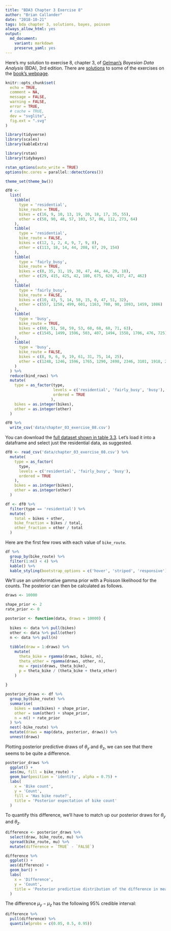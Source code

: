 ```yaml
---
title: "BDA3 Chapter 3 Exercise 8"
author: "Brian Callander"
date: "2018-10-21"
tags: bda chapter 3, solutions, bayes, poisson
always_allow_html: yes
output: 
  md_document:
    variant: markdown
    preserve_yaml: yes
---
```


Here's my solution to exercise 8, chapter 3, of [Gelman's](https://andrewgelman.com/) *Bayesian Data Analysis* (BDA), 3rd edition. There are [solutions](http://www.stat.columbia.edu/~gelman/book/solutions.pdf) to some of the exercises on the [book's webpage](http://www.stat.columbia.edu/~gelman/book/).

<!--more-->

<div style="display:none">
  $\DeclareMathOperator{\dbinomial}{Binomial}
   \DeclareMathOperator{\dbern}{Bernoulli}
   \DeclareMathOperator{\dpois}{Poisson}
   \DeclareMathOperator{\dnorm}{Normal}
   \DeclareMathOperator{\dt}{t}
   \DeclareMathOperator{\dcauchy}{Cauchy}
   \DeclareMathOperator{\dexponential}{Exp}
   \DeclareMathOperator{\duniform}{Uniform}
   \DeclareMathOperator{\dgamma}{Gamma}
   \DeclareMathOperator{\dinvgamma}{InvGamma}
   \DeclareMathOperator{\invlogit}{InvLogit}
   \DeclareMathOperator{\logit}{Logit}
   \DeclareMathOperator{\ddirichlet}{Dirichlet}
   \DeclareMathOperator{\dbeta}{Beta}$
</div>

```r
knitr::opts_chunk$set(
  echo = TRUE,
  comment = NA,
  message = FALSE,
  warning = FALSE,
  error = TRUE,
  # cache = TRUE,
  dev = "svglite",
  fig.ext = ".svg" 
)

library(tidyverse)
library(scales)
library(kableExtra)

library(rstan)
library(tidybayes)

rstan_options(auto_write = TRUE)
options(mc.cores = parallel::detectCores())

theme_set(theme_bw())

```

```r
df0 <- 
  list(
    tibble(
      type = 'residential',
      bike_route = TRUE,
      bikes = c(16, 9, 10, 13, 19, 20, 18, 17, 35, 55),
      other = c(58, 90, 48, 57, 103, 57, 86, 112, 273, 64)
    ),
    tibble(
      type = 'residential',
      bike_route = FALSE,
      bikes = c(12, 1, 2, 4, 9, 7, 9, 8),
      other = c(113, 18, 14, 44, 208, 67, 29, 154)
    ),
    tibble(
      type = 'fairly_busy',
      bike_route = TRUE,
      bikes = c(8, 35, 31, 19, 38, 47, 44, 44, 29, 18),
      other = c(29, 415, 425, 42, 180, 675, 620, 437, 47, 462)
    ),
    tibble(
      type = 'fairly_busy',
      bike_route = FALSE,
      bikes = c(10, 43, 5, 14, 58, 15, 0, 47, 51, 32),
      other = c(557, 1258, 499, 601, 1163, 700, 90, 1093, 1459, 1086)
    ),
    tibble(
      type = 'busy',
      bike_route = TRUE,
      bikes = c(60, 51, 58, 59, 53, 68, 68, 60, 71, 63),
      other = c(1545, 1499, 1596, 503, 407, 1494, 1558, 1706, 476, 725)
    ),
    tibble(
      type = 'busy',
      bike_route = FALSE,
      bikes = c(8, 9, 6, 9, 19, 61, 31, 75, 14, 25),
      other = c(1248, 1246, 1596, 1765, 1290, 2498, 2346, 3101, 1918, 2318)
    )
  ) %>% 
  reduce(bind_rows) %>% 
  mutate(
    type = as_factor(type, 
                     levels = c('residential', 'fairly_busy', 'busy'), 
                     ordered = TRUE
                    ),
    bikes = as.integer(bikes),
    other = as.integer(other)
  )

df0 %>% 
  write_csv('data/chapter_03_exercise_08.csv')

```

You can download the [full dataset shown in table 3.3](data/chapter_03_exercise_08.csv). Let's load it into a dataframe and select just the residential data, as suggested.

```r
df0 <- read_csv('data/chapter_03_exercise_08.csv') %>% 
  mutate(
    type = as_factor(
      type, 
      levels = c('residential', 'fairly_busy', 'busy'), 
      ordered = TRUE
    ),
    bikes = as.integer(bikes),
    other = as.integer(other)
  )

df <- df0 %>% 
  filter(type == 'residential') %>% 
  mutate(
    total = bikes + other,
    bike_fraction = bikes / total,
    other_fraction = other / total
  )
```

Here are the first few rows with each value of `bike_route`.

```r
df %>% 
  group_by(bike_route) %>% 
  filter(1:n() < 4) %>% 
  kable() %>% 
  kable_styling(bootstrap_options = c('hover', 'striped', 'responsive'))
```

We'll use an uninformative gamma prior with a Poisson likelihood for the counts. The posterior can then be calculated as follows.

```r
draws <- 10000

shape_prior <- 2
rate_prior <- 0

posterior <- function(data, draws = 10000) {
  
  bikes <- data %>% pull(bikes)
  other <- data %>% pull(other)
  n <- data %>% pull(n)
  
  tibble(draw = 1:draws) %>%
    mutate(
      theta_bike = rgamma(draws, bikes, n),
      theta_other = rgamma(draws, other, n),
      mu = rpois(draws, theta_bike),
      p = theta_bike / (theta_bike + theta_other)
    )
  
}

posterior_draws <- df %>% 
  group_by(bike_route) %>% 
  summarise(
    bikes = sum(bikes) + shape_prior,
    other = sum(other) + shape_prior,
    n = n() + rate_prior
  ) %>% 
  nest(-bike_route) %>% 
  mutate(draws = map(data, posterior, draws)) %>% 
  unnest(draws)

```

Plotting posterior predictive draws of $\theta_y$ and $\theta_z$, we can see that there seems to be quite a difference.

```r
posterior_draws %>% 
  ggplot() +
  aes(mu, fill = bike_route) +
  geom_bar(position = 'identity', alpha = 0.75) +
  labs(
    x = 'Bike count',
    y = 'Count',
    fill = 'Has bike route?',
    title = 'Posterior expectation of bike count'
  )
```

To quantify this difference, we'll have to match up our posterior draws for $\theta_y$ and $\theta_z$.

```r
difference <- posterior_draws %>% 
  select(draw, bike_route, mu) %>% 
  spread(bike_route, mu) %>% 
  mutate(difference = `TRUE` - `FALSE`) 
```

```r
difference %>% 
  ggplot() +
  aes(difference) +
  geom_bar() +
  labs(
    x = 'Difference',
    y = 'Count',
    title = 'Posterior predictive distribution of the difference in means'
  )
```

The difference $\mu_y - \mu_z$ has the following 95% credible interval:

```r
difference %>% 
  pull(difference) %>% 
  quantile(probs = c(0.05, 0.5, 0.95))
```
